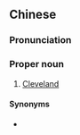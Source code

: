 {{also|克利夫兰}}
==Chinese==
{{zh-forms|s=克利夫兰|gloss=-}}

===Pronunciation===
{{zh-pron
|m=Kèlìfūlán
|cat=pn
}}

===Proper noun===
{{zh-proper noun}}

# [[Cleveland]]

====Synonyms====
* {{zh-l|克里夫蘭/克里夫兰}}
